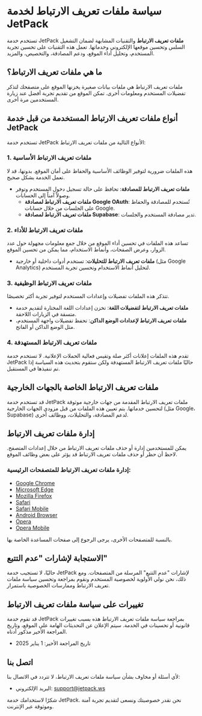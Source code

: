 # سياسة ملفات تعريف الارتباط لخدمة JetPack

تستخدم خدمة JetPack **ملفات تعريف الارتباط** والتقنيات المشابهة لضمان التشغيل السلس وتحسين موقعها الإلكتروني وخدماتها. تعمل هذه التقنيات على تحسين تجربة المستخدم، وتحليل أداء الموقع، ودعم المصادقة، والتخصيص، والمزيد.

## ما هي ملفات تعريف الارتباط؟

ملفات تعريف الارتباط هي ملفات بيانات صغيرة يخزنها الموقع على متصفحك لتذكر تفضيلات المستخدم ومعلومات أخرى. تمكن الموقع من تقديم تجربة أفضل عند زيارة المستخدمين مرة أخرى.

## أنواع ملفات تعريف الارتباط المستخدمة من قبل خدمة JetPack

تستخدم خدمة JetPack الأنواع التالية من ملفات تعريف الارتباط:

### 1. ملفات تعريف الارتباط الأساسية

هذه الملفات ضرورية لتوفير الوظائف الأساسية والحفاظ على أمان الموقع. بدونها، قد لا تعمل الخدمة بشكل صحيح.

- **ملفات تعريف الارتباط للمصادقة**: تحافظ على حالة تسجيل دخول المستخدم وتوفر وصولاً آمناً إلى الحسابات.
  - **ملفات تعريف الارتباط لمصادقة Google OAuth**: تُستخدم للمصادقة والحفاظ على الجلسات من خلال حسابات Google.
  - **ملفات تعريف الارتباط لمصادقة Supabase**: تدير مصادقة المستخدم والجلسات.

### 2. ملفات تعريف الارتباط للأداء

تساعد هذه الملفات في تحسين أداء الموقع من خلال جمع معلومات مجهولة حول عدد الزوار، وعرض الصفحات، وأنماط الاستخدام، مما يمكن من تحسين الموقع.

- **ملفات تعريف الارتباط للتحليلات**: تستخدم أدوات داخلية أو خارجية (مثل Google Analytics) لتحليل أنماط الاستخدام وتحسين تجربة المستخدم.

### 3. ملفات تعريف الارتباط الوظيفية

تتذكر هذه الملفات تفضيلات وإعدادات المستخدم لتوفير تجربة أكثر تخصيصًا.

- **ملفات تعريف الارتباط لتفضيلات اللغة**: تخزن إعدادات اللغة المختارة لتقديم خدمة متسقة في الزيارات اللاحقة.
- **ملفات تعريف الارتباط لإعدادات الوضع الداكن**: تحفظ تفضيلات واجهة المستخدم، مثل الوضع الداكن أو الفاتح.

### 4. ملفات تعريف الارتباط المستهدفة

تقدم هذه الملفات إعلانات أكثر صلة وتقيس فعالية الحملات الإعلانية. لا تستخدم خدمة JetPack حاليًا ملفات تعريف الارتباط المستهدفة ولكن ستقوم بتحديث هذه السياسة إذا تم تنفيذها في المستقبل.

## ملفات تعريف الارتباط الخاصة بالجهات الخارجية

قد تستخدم خدمة JetPack ملفات تعريف الارتباط المقدمة من جهات خارجية موثوقة لتحسين خدماتها. يتم تعيين هذه الملفات من قبل مزودي الجهات الخارجية (مثل Google، Supabase) لدعم المصادقة، والتحليلات، ووظائف أخرى.

## إدارة ملفات تعريف الارتباط

يمكن للمستخدمين إدارة أو حذف ملفات تعريف الارتباط من خلال إعدادات المتصفح. لاحظ أن حظر أو حذف ملفات تعريف الارتباط قد يؤثر على بعض وظائف الموقع.

### إدارة ملفات تعريف الارتباط للمتصفحات الرئيسية:

- [Google Chrome](https://support.google.com/chrome/answer/95647?hl=en)
- [Microsoft Edge](https://support.microsoft.com/en-us/microsoft-edge/allow-cookies)
- [Mozilla Firefox](https://support.mozilla.org/en-US/kb/cookies-information-websites-store-on-your-computer)
- [Safari](https://support.apple.com/en-us/guide/safari/sfri11471/mac)
- [Safari Mobile](https://support.apple.com/en-us/HT201265)
- [Android Browser](https://support.google.com/chrome/answer/114662?hl=en)
- [Opera](https://help.opera.com/en/latest/web-preferences/#cookies)
- [Opera Mobile](https://help.opera.com/en/mobile/android/#privacy)

بالنسبة للمتصفحات الأخرى، يرجى الرجوع إلى صفحات المساعدة الخاصة بها.

## الاستجابة لإشارات "عدم التتبع"

حاليًا، لا تستجيب خدمة JetPack لإشارات "عدم التتبع" المرسلة من المتصفحات. ومع ذلك، نحن نولي الأولوية لخصوصية المستخدم ونقوم بمراجعة وتحسين سياسة ملفات تعريف الارتباط وممارسات الخصوصية باستمرار.

## تغييرات على سياسة ملفات تعريف الارتباط

قد تقوم خدمة JetPack بمراجعة سياسة ملفات تعريف الارتباط هذه بسبب تغييرات قانونية أو تحسينات في الخدمة. سيتم الإعلان عن التحديثات الهامة على الموقع، وتاريخ المراجعة الأخير مذكور أدناه.

- تاريخ المراجعة الأخير: 1 يناير 2025

## اتصل بنا

لأي أسئلة أو مخاوف بشأن سياسة ملفات تعريف الارتباط، لا تتردد في الاتصال بنا:

- البريد الإلكتروني: [support@jetpack.ws](mailto:support@jetpack.ws)

شكرًا لاستخدامك خدمة JetPack. نحن نقدر خصوصيتك ونسعى لتقديم تجربة آمنة وموثوقة عبر الإنترنت.